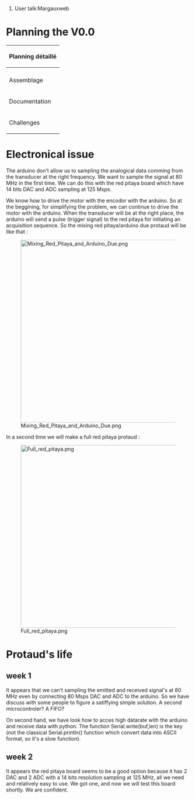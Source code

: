 # User talk:Margauxweb

= Planning the V0.0 =

{| class="wikitable"
!colspan="8"| Planning détaillé
|----
|
|Septembre S1
|Septembre S2
|Septembre S3
|Septembre S4
|----
|Assemblage
|<ul><li>Tranducers testing</li><li>Connecting Arduino - Transducer 40 kHz</li><li>Motor : <ol><li>Power supply</li><li>Encoder operation</li></ol><li>Communication Arduino-Computer</li><li>Ultra fast data transfer</li></ul>

|<ul><li>Low voltage circuit : <ol><li>CNA</li><li>CAN</li></ol></li>
<li>High voltage circuit</li><ol><li>Transducer amplification</li><li>Power supply</li></ol>
<li>Relay</li>

|<ul><li>Physical structure</li>
<li>Circuit assembling (High/Low) + Relay</li>
<li>Phantom : produce or recover</li>

|<ul><li>Assembling</li><li>Testing</li></ul>
|----
|Documentation
|
|
|
|
|----
|Challenges
|<ul><li>Low tension circuit : Arduino is not fast enough to read and write</li></ul>
|
|
|
|}

= Electronical issue =

The arduino don't allow us to sampling the analogical data comming from the transducer at the right frequency. We want to sample the signal at 80 MHz in the first time. We can do this with the red pitaya board which have 14 bits DAC and ADC sampling at 125 Msps.

We know how to drive the motor with the encodor with the arduino. So at the beggining, for simplifying the problem, we can continue to drive the motor with the arduino. When the transducer will be at the right place, the arduino will send a pulse (trigger signal) to the red pitaya for initiating an acquisition sequence. So the mixing red pitaya/arduino due protaud will be like that :

[[File:Mixing Red Pitaya and Arduino Due.png|500px|center]]

In a second time we will make a full red pitaya protaud :

[[File:Full red pitaya.png|500px|center]]

= Protaud's life =

== week 1 ==

It appears that we can't sampling the emitted and received signal's at 80 MHz even by connecting 80 Msps DAC and ADC to the arduino. So we have discuss with some people to figure a satiffying simple solution. A second microcontroler? A FIFO?

On second hand, we have look how to acces high datarate with the arduino and receive data with python. The function Serial.write(buf,len) is the key (not the classical Serial.println() function which convert data into ASCII format, so it's a slow function).

== week 2 ==

It appears the red pitaya board seems to be a good option because it has 2 DAC and 2 ADC with a 14 bits resolution sampling at 125 MHz, all we need and relatively easy to use. We got one, and now we will test this board shortly. We are confident.